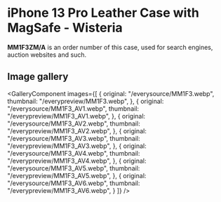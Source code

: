
# iPhone 13 Pro Leather Case with MagSafe - Wisteria

<Callout type='info' emoji='👉🏻'>**MM1F3ZM/A** is an order number of this case, used for search engines, auction websites and such.</Callout>

## Image gallery

<GalleryComponent
    images={[
      {
        original: "/everysource/MM1F3.webp",
        thumbnail: "/everypreview/MM1F3.webp",
      },
      {
        original: "/everysource/MM1F3_AV1.webp",
        thumbnail: "/everypreview/MM1F3_AV1.webp",
      },
      {
        original: "/everysource/MM1F3_AV2.webp",
        thumbnail: "/everypreview/MM1F3_AV2.webp",
      },
      {
        original: "/everysource/MM1F3_AV3.webp",
        thumbnail: "/everypreview/MM1F3_AV3.webp",
      },
      {
        original: "/everysource/MM1F3_AV4.webp",
        thumbnail: "/everypreview/MM1F3_AV4.webp",
      },
      {
        original: "/everysource/MM1F3_AV5.webp",
        thumbnail: "/everypreview/MM1F3_AV5.webp",
      },
      {
        original: "/everysource/MM1F3_AV6.webp",
        thumbnail: "/everypreview/MM1F3_AV6.webp",
      }
    ]}
  />
